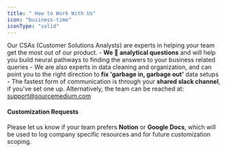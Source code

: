 ```yaml
---
title: " How to Work With Us"
icon: "business-time"
iconType: "solid"
---
```

Our CSAs (Customer Solutions Analysts) are experts in helping your team get the most out of our product.
    - **We 💙 analytical questions** and will help you build neural pathways to finding the answers to your business related queries
    - We are also experts in data cleaning and organization, and can point you to the right direction to **fix 'garbage in, garbage out'** data setups
    - The fastest form of communication is through your **shared slack channel**, if you've set one up. Alternatively, the team can be reached at: [support@sourcemedium.com](mailto:customersuccess@sourcemedium.com)

#### Customization Requests
Please let us know if your team prefers **Notion** or **Google Docs**, which will be used to log company specific resources and for future customization scoping.